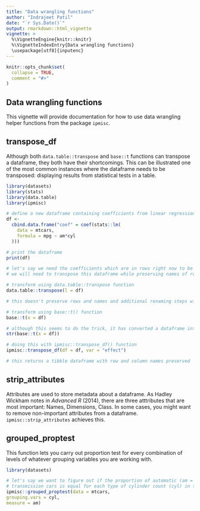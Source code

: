 ```yaml
---
title: "Data wrangling functions"
author: "Indrajeet Patil"
date: "`r Sys.Date()`"
output: rmarkdown::html_vignette
vignette: >
  %\VignetteEngine{knitr::knitr}
  %\VignetteIndexEntry{Data wrangling functions}
  \usepackage[utf8]{inputenc}
---
```

  
```r
knitr::opts_chunk$set(
  collapse = TRUE,
  comment = "#>"
)
```
## Data wrangling functions

This vignette will provide documentation for how to use data wrangling helper functions from the package `ipmisc`.

## transpose_df

Although both `data.table::transpose` and `base::t` functions can transpose a dataframe, they both have their shortcomings. This can be illustrated one of the most common instances where the dataframe needs to be transposed: displaying results from statistical tests in a table.

```r
library(datasets)
library(stats)
library(data.table)
library(ipmisc)

# define a new dataframe containing coefficients from linear regression
df <-
  cbind.data.frame("coef" = coef(stats::lm(
    data = mtcars,
    formula = mpg ~ am*cyl
  )))

# print the dataframe
print(df)

# let's say we need the coefficients which are in rows right now to be in columns for publication
# we will need to transpose this dataframe while preserving names of rows and columns

# transform using data.table::transpose function
data.table::transpose(l = df)

# this doesn't preserve rows and names and additional renaming steps will be required

# transform using base::t() function
base::t(x = df)

# although this seems to do the trick, it has converted a dataframe into a matrix, which is undesirable behavior
str(base::t(x = df))

# doing this with ipmisc::transpose_df() function
ipmisc::transpose_df(df = df, var = "effect")

# this returns a tibble dataframe with row and column names preserved

```

## strip_attributes

Attributes are used to store metadata about a dataframe. As Hadley Wickham notes in *Advanced R* (2014), there are three atttributes that are most important: Names, Dimensions, Class. In some cases, you might want to remove non-important attributes from a dataframe. `ipmisc::strip_attributes` achieves this.

## grouped_proptest

This function lets you carry out proportion test for every combination of levels of whatever grouping variables you are working with.
```r
library(datasets)

# let's say we want to figure out if the proportion of automatic (am = 0) to manual (am = 1) 
# transmission cars is equal for each type of cylinder count (cyl) in the mtcars dataset
ipmisc::grouped_proptest(data = mtcars,
grouping.vars = cyl,
measure = am)

```
